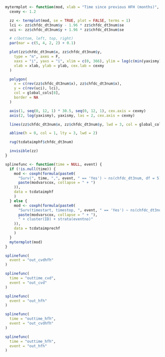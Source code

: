 
```r

mytermplot <- function(mod, xlab = "Time since previous HFH (months)", ylab = "Hazard Ratio (95% CI)", yaxismy = c(0.3, 0.5, 1, 1.5, 2, 2.5)) {
  cexmy <- 1.2

  zz <- termplot(mod, se = TRUE, plot = FALSE, terms = 1)
  lci <- zz$chfdc_dt3num$y - 1.96 * zz$chfdc_dt3num$se
  uci <- zz$chfdc_dt3num$y + 1.96 * zz$chfdc_dt3num$se

  # c(bottom, left, top, right)
  par(mar = c(5, 4, 2, 2) + 0.1)

  plot(zz$chfdc_dt3num$x, zz$chfdc_dt3num$y,
    type = "n", axes = F,
    xaxs = "i", yaxs = "i", xlim = c(0, 366), ylim = log(c(min(yaxismy), max(yaxismy))),
    xlab = xlab, ylab = ylab, cex.lab = cexmy
  )

  polygon(
    x = c(rev(zz$chfdc_dt3num$x), zz$chfdc_dt3num$x),
    y = c(rev(uci), lci),
    col = global_cols[8],
    border = NA
  )

  axis(1, seq(0, 12, 1) * 30.5, seq(0, 12, 1), cex.axis = cexmy)
  axis(2, log(yaxismy), yaxismy, las = 2, cex.axis = cexmy)

  lines(zz$chfdc_dt3num$x, zz$chfdc_dt3num$y, lwd = 3, col = global_cols[3])

  abline(h = 0, col = 1, lty = 3, lwd = 2)

  rug(tcdataimphf$chfdc_dt3num)

  invisible(zz)
}

splinefunc <- function(time = NULL, event) {
  if (!is.null(time)) {
    mod <- coxph(formula(paste0(
      "Surv(", time, ",", event, " == 'Yes') ~ ns(chfdc_dt3num, df = 5) + ",
      paste(modvarscox, collapse = " + ")
    )),
    data = tcdataimphf
    )
  } else {
    mod <- coxph(formula(paste0(
      "Surv(timestart, timestop, ", event, " == 'Yes') ~ ns(chfdc_dt3num, df = 5) + ",
      paste(modvarscox, collapse = " + "),
      " + cluster(ID) + strata(eventno)"
    )),
    data = tcdataimprechf
    )
  }
  mytermplot(mod)
}
```

```r
splinefunc(
  event = "out_cvdhfh"
)
```

```r
splinefunc(
  time = "outtime_cvd",
  event = "out_cvd"
)
```

```r
splinefunc(
  event = "out_hfh"
)
```

```r
splinefunc(
  time = "outtime_hfh",
  event = "out_cvdhfh"
)
```
  
```r
splinefunc(
  time = "outtime_hfh",
  event = "out_hfh"
)
```
